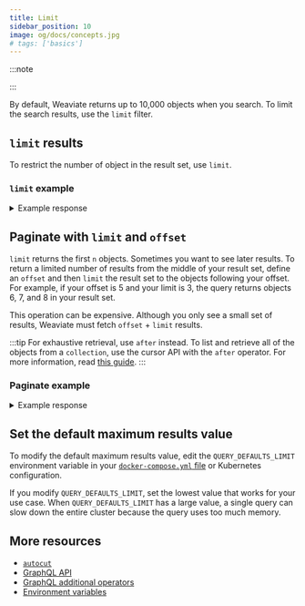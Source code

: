 ```yaml
---
title: Limit
sidebar_position: 10
image: og/docs/concepts.jpg
# tags: ['basics']
---
```



:::note

<ClassToCollection /> 

:::

By default, Weaviate returns up to 10,000 objects when you search. To limit the search results, use the `limit` filter. 

## `limit` results

To restrict the number of object in the result set, use `limit`.

### `limit` example

<Tabs groupId="languages">
<TabItem value="py" label="Python (v4)">
<FilteredTextBlock
  text={PyCode}
  startMarker="# GetWithLimitPython"
  endMarker="# END GetWithLimitPython"
  language="py"
/>
</TabItem>

<TabItem value="py3" label="Python (v3)">

<FilteredTextBlock
  text={PyCodeV3}
  startMarker="# GetWithLimitPython"
  endMarker="# END GetWithLimitPython"
  language="py"
/>

</TabItem>
<TabItem value="js" label="JavaScript/TypeScript">

<FilteredTextBlock
  text={TSCode}
  startMarker="// GetWithLimitJS"
  endMarker="// END GetWithLimitJS"
  language="js"
/>

</TabItem>
<TabItem value="graphql" label="GraphQL">

<FilteredTextBlock
  text={PyCodeV3}
  startMarker="# GetWithLimitGraphQL"
  endMarker="# END GetWithLimitGraphQL"
  language="graphql"
/>

</TabItem>
</Tabs>

<details>
  <summary>Example response</summary>

The results are like this.

<FilteredTextBlock
  text={PyCodeV3}
  startMarker="// GetWithLimit Expected Results"
  endMarker="// END GetWithLimit Expected Results"
  language="json"
/>

</details>


## Paginate with `limit` and `offset`

`limit` returns the first `n` objects. Sometimes you want to see later results. To return a limited number of results from the middle of your result set, define an `offset` and then `limit` the result set to the objects following your offset. For example, if your offset is 5 and your limit is 3, the query returns objects 6, 7, and 8 in your result set.

This operation can be expensive. Although you only see a small set of results, Weaviate must fetch `offset` + `limit` results.

:::tip For exhaustive retrieval, use `after` instead.
To list and retrieve all of the objects from a `collection`, use the cursor API with the `after` operator. For more information, read [this guide](../../manage-data/read-all-objects.mdx).
:::

### Paginate example

<Tabs groupId="languages">
<TabItem value="py" label="Python (v4)">
<FilteredTextBlock
  text={PyCode}
  startMarker="# GetWithLimitOffsetPython"
  endMarker="# END GetWithLimitOffsetPython"
  language="py"
/>
</TabItem>

<TabItem value="py3" label="Python (v3)">

<FilteredTextBlock
  text={PyCodeV3}
  startMarker="# GetWithLimitOffsetPython"
  endMarker="# END GetWithLimitOffsetPython"
  language="py"
/>

</TabItem>
<TabItem value="js" label="JavaScript/TypeScript">

<FilteredTextBlock
  text={TSCode}
  startMarker="// GetWithLimitOffsetJS"
  endMarker="// END GetWithLimitOffsetJS"
  language="js"
/>

</TabItem>
<TabItem value="graphql" label="GraphQL">

<FilteredTextBlock
  text={PyCodeV3}
  startMarker="# GetWithLimitOffsetGraphQL"
  endMarker="# END GetWithLimitOffsetGraphQL"
  language="graphql"
/>

</TabItem>
</Tabs>

<details>
  <summary>Example response</summary>

It should produce a response like the one below:

<FilteredTextBlock
  text={PyCodeV3}
  startMarker="// GetWithLimitOffset Expected Results"
  endMarker="// END GetWithLimitOffset Expected Results"
  language="json"
/>

</details>

## Set the default maximum results value 

To modify the default maximum results value, edit the `QUERY_DEFAULTS_LIMIT` environment variable in your [`docker-compose.yml` file](/developers/weaviate/installation/docker-compose) or Kubernetes configuration. 

If you modify `QUERY_DEFAULTS_LIMIT`, set the lowest value that works for your use case. When `QUERY_DEFAULTS_LIMIT` has a large value, a single query can slow down the entire cluster because the query uses too much memory. 

## More resources

- [`autocut`](/developers/weaviate/concepts/search/autocut)
- [GraphQL API](/developers/weaviate/api/graphql)
- [GraphQL additional operators](/developers/weaviate/api/graphql/additional-operators)
- [Environment variables](/developers/weaviate/config-refs/env-vars)
